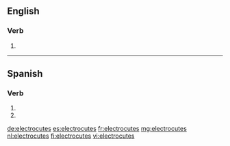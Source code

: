 ==English==

===Verb===
{{head|en}}

# {{en-third-person singular of|electrocute}}

----

==Spanish==

===Verb===
{{es-verb-form|electrocutar}}

# {{es-verb form of|ending=ar|mood=imperative|sense=negative|pers=2|formal=no|number=singular|electrocutar}}
# {{es-verb form of|ending=ar|mood=subjunctive|tense=present|pers=2|formal=no|number=singular|electrocutar}}

[[de:electrocutes]]
[[es:electrocutes]]
[[fr:electrocutes]]
[[mg:electrocutes]]
[[nl:electrocutes]]
[[fi:electrocutes]]
[[vi:electrocutes]]